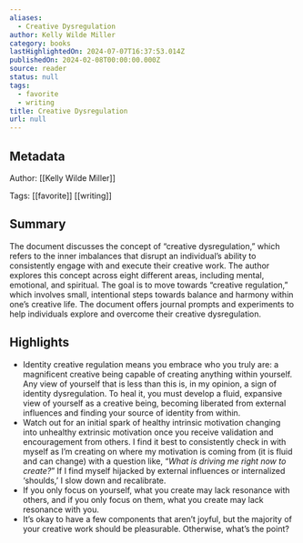 ```yaml
---
aliases:
  - Creative Dysregulation
author: Kelly Wilde Miller
category: books
lastHighlightedOn: 2024-07-07T16:37:53.014Z
publishedOn: 2024-02-08T00:00:00.000Z
source: reader
status: null
tags:
  - favorite
  - writing
title: Creative Dysregulation
url: null
---
```

## Metadata

Author: [[Kelly Wilde Miller]]

Tags: [[favorite]] [[writing]]

## Summary

The document discusses the concept of “creative dysregulation,” which refers to the inner imbalances that disrupt an individual’s ability to consistently engage with and execute their creative work. The author explores this concept across eight different areas, including mental, emotional, and spiritual. The goal is to move towards “creative regulation,” which involves small, intentional steps towards balance and harmony within one’s creative life. The document offers journal prompts and experiments to help individuals explore and overcome their creative dysregulation.

## Highlights

- Identity creative regulation means you embrace who you truly are: a magnificent creative being capable of creating anything within yourself. Any view of yourself that is less than this is, in my opinion, a sign of identity dysregulation. To heal it, you must develop a fluid, expansive view of yourself as a creative being, becoming liberated from external influences and finding your source of identity from within.
- Watch out for an initial spark of healthy intrinsic motivation changing into unhealthy extrinsic motivation once you receive validation and encouragement from others. I find it best to consistently check in with myself as I’m creating on where my motivation is coming from (it is fluid and can change) with a question like, “_What is driving me right now to create?_” If I find myself hijacked by external influences or internalized ‘shoulds,’ I slow down and recalibrate.
- If you only focus on yourself, what you create may lack resonance with others, and if you only focus on them, what you create may lack resonance with you.
- It’s okay to have a few components that aren’t joyful, but the majority of your creative work should be pleasurable. Otherwise, what’s the point?
